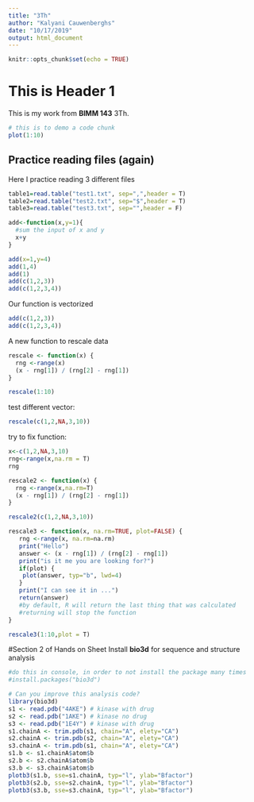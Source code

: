 ```yaml
---
title: "3Th"
author: "Kalyani Cauwenberghs"
date: "10/17/2019"
output: html_document
---
```


```r
knitr::opts_chunk$set(echo = TRUE)
```
# This is Header 1
This is my work from **BIMM 143** 3Th. 

```r
# this is to demo a code chunk
plot(1:10)
```
## Practice reading files (again)
Here I practice reading 3 different files
```r
table1=read.table("test1.txt", sep=",",header = T)
table2=read.table("test2.txt", sep="$",header = T)
table3=read.table("test3.txt", sep="",header = F)
```

```r
add<-function(x,y=1){
  #sum the input of x and y
  x+y
}
```

```r
add(x=1,y=4)
add(1,4)
add(1)
add(c(1,2,3))
add(c(1,2,3,4))
```
Our function is vectorized
```r
add(c(1,2,3))
add(c(1,2,3,4))

```

A new function to rescale data
```r
rescale <- function(x) {
  rng <-range(x)
  (x - rng[1]) / (rng[2] - rng[1])
}
```

```r
rescale(1:10)
```
test different vector:
```r
rescale(c(1,2,NA,3,10))
```
try to fix function:
```r
x<-c(1,2,NA,3,10)
rng<-range(x,na.rm = T)
rng
```

```r
rescale2 <- function(x) {
  rng <-range(x,na.rm=T)
  (x - rng[1]) / (rng[2] - rng[1])
}
```

```r
rescale2(c(1,2,NA,3,10))
```

```r
rescale3 <- function(x, na.rm=TRUE, plot=FALSE) {
   rng <-range(x, na.rm=na.rm)
   print("Hello")
   answer <- (x - rng[1]) / (rng[2] - rng[1])
   print("is it me you are looking for?")
   if(plot) {
    plot(answer, typ="b", lwd=4)
   }
   print("I can see it in ...")
   return(answer)
   #by default, R will return the last thing that was calculated
   #returning will stop the function
}
```

```r
rescale3(1:10,plot = T)
```

#Section 2 of Hands on Sheet
Install **bio3d** for sequence and structure analysis
```r
#do this in console, in order to not install the package many times
#install.packages("bio3d")
```

```r
# Can you improve this analysis code?
library(bio3d)
s1 <- read.pdb("4AKE") # kinase with drug
s2 <- read.pdb("1AKE") # kinase no drug
s3 <- read.pdb("1E4Y") # kinase with drug
s1.chainA <- trim.pdb(s1, chain="A", elety="CA")
s2.chainA <- trim.pdb(s2, chain="A", elety="CA")
s3.chainA <- trim.pdb(s1, chain="A", elety="CA")
s1.b <- s1.chainA$atom$b
s2.b <- s2.chainA$atom$b
s3.b <- s3.chainA$atom$b
plotb3(s1.b, sse=s1.chainA, typ="l", ylab="Bfactor")
plotb3(s2.b, sse=s2.chainA, typ="l", ylab="Bfactor")
plotb3(s3.b, sse=s3.chainA, typ="l", ylab="Bfactor")
```











